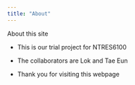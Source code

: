 ```yaml
---
title: "About"
---
```


About this site

-   This is our trial project for NTRES6100

-   The collaborators are Lok and Tae Eun

-   Thank you for visiting this webpage
